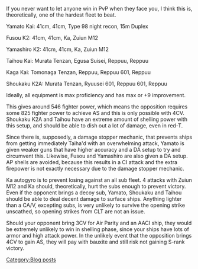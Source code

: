 If you never want to let anyone win in PvP when they face you, I think this is, theoretically, one of the hardest fleet to beat.



Yamato Kai: 41cm, 41cm, Type 98 night recon, 15m Duplex

Fusou K2: 41cm, 41cm, Ka, Zuiun M12

Yamashiro K2: 41cm, 41cm, Ka, Zuiun M12

Taihou Kai: Murata Tenzan, Egusa Suisei, Reppuu, Reppuu

Kaga Kai: Tomonaga Tenzan, Reppuu, Reppuu 601, Reppuu

Shoukaku K2A: Murata Tenzan, Ryuusei 601, Reppuu 601, Reppuu

Ideally, all equipment is max proficiency and has max or +9 improvement.

This gives around 546 fighter power, which means the opposition requires some 825 fighter power to achieve AS and this is only possible with 4CV. Shoukaku K2A and Taihou have an extreme amount of shelling power with this setup, and should be able to dish out a lot of damage, even in red-T.

Since there is, supposedly, a damage stopper mechanic, that prevents ships from getting immediately Taiha'd with an overwhelming attack, Yamato is given weaker guns that have higher accuracy and a DA setup to try and circumvent this. Likewise, Fusou and Yamashiro are also given a DA setup. AP shells are avoided, because this results in a CI attack and the extra firepower is not exactly necessary due to the damage stopper mechanic.

Ka autogyro is to prevent losing against an all sub fleet. 4 attacks with Zuiun M12 and Ka should, theoretically, hurt the subs enough to prevent victory. Even if the opponent brings a decoy sub, Yamato, Shoukaku and Taihou should be able to deal decent damage to surface ships. Anything lighter than a CA/V, excepting subs, is very unlikely to survive the opening strike unscathed, so opening strikes from CLT are not an issue.

Should your opponent bring 3CV for Air Parity and an AACI ship, they would be extremely unlikely to win in shelling phase, since your ships have lots of armor and high attack power. In the unlikely event that the opposition brings 4CV to gain AS, they will pay with bauxite and still risk not gaining S-rank victory.
[[Category:Blog posts]]